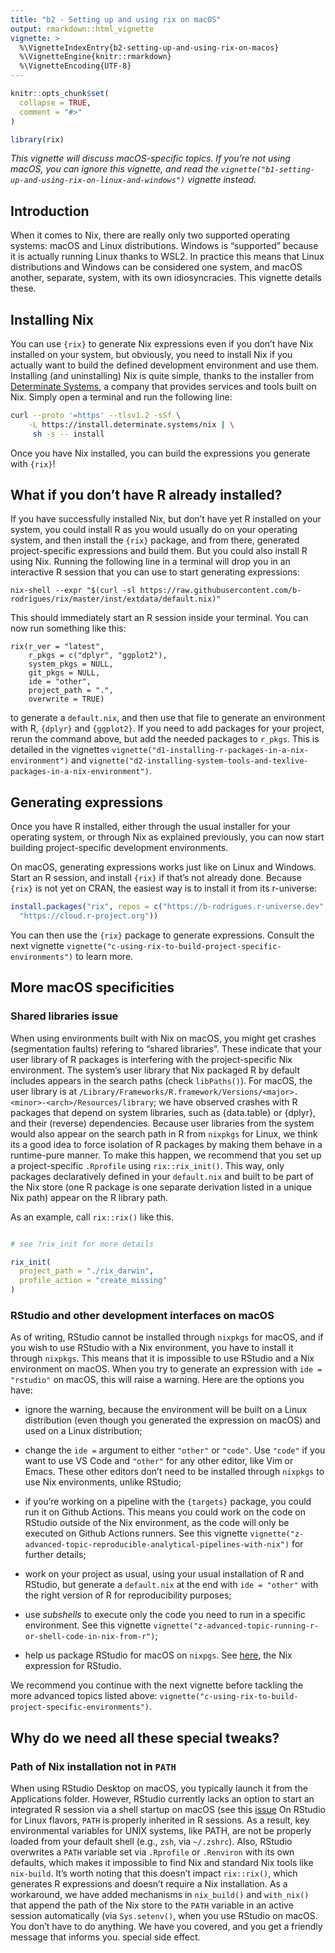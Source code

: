 ```yaml
---
title: "b2 - Setting up and using rix on macOS"
output: rmarkdown::html_vignette
vignette: >
  %\VignetteIndexEntry{b2-setting-up-and-using-rix-on-macos}
  %\VignetteEngine{knitr::rmarkdown}
  %\VignetteEncoding{UTF-8}
---
```


```r
knitr::opts_chunk$set(
  collapse = TRUE,
  comment = "#>"
)
```

```r
library(rix)
```

<!-- WARNING - This vignette is generated by {fusen} from dev/b2-macos.Rmd: do not edit by hand -->

*This vignette will discuss macOS-specific topics. If you're not using macOS, 
you can ignore this vignette, and read the 
`vignette("b1-setting-up-and-using-rix-on-linux-and-windows")`
vignette instead.*


## Introduction

When it comes to Nix, there are really only two supported operating systems: 
macOS and Linux distributions. Windows is "supported" because it is actually
running Linux thanks to WSL2. In practice this means that Linux distributions
and Windows can be considered one system, and macOS another, separate, system,
with its own idiosyncracies. This vignette details these.


## Installing Nix

You can use `{rix}` to generate Nix expressions even if you don't have Nix
installed on your system, but obviously, you need to install Nix if you actually
want to build the defined development environment and use them. Installing (and
uninstalling) Nix is quite simple, thanks to the installer from
[Determinate Systems](https://determinate.systems/posts/determinate-nix-installer),
a company that provides services and tools built on Nix. Simply open a terminal
and run the following line:


```sh
curl --proto '=https' --tlsv1.2 -sSf \
    -L https://install.determinate.systems/nix | \
     sh -s -- install
```

Once you have Nix installed, you can build the expressions you generate with
`{rix}`!


## What if you don't have R already installed?

If you have successfully installed Nix, but don't have yet R installed on your
system, you could install R as you would usually do on your operating system,
and then install the `{rix}` package, and from there, generated project-specific
expressions and build them. But you could also install R using Nix. Running the
following line in a terminal will drop you in an interactive R session that you
can use to start generating expressions:

```
nix-shell --expr "$(curl -sl https://raw.githubusercontent.com/b-rodrigues/rix/master/inst/extdata/default.nix)"
```

This should immediately start an R session inside your terminal. You can now run
something like this:

```
rix(r_ver = "latest",
    r_pkgs = c("dplyr", "ggplot2"),
    system_pkgs = NULL,
    git_pkgs = NULL,
    ide = "other",
    project_path = ".",
    overwrite = TRUE)
```

to generate a `default.nix`, and then use that file to generate an environment
with R, `{dplyr}` and `{ggplot2}`. If you need to add packages for your project,
rerun the command above, but add the needed packages to `r_pkgs`. This is
detailed in the vignettes
`vignette("d1-installing-r-packages-in-a-nix-environment")` and
`vignette("d2-installing-system-tools-and-texlive-packages-in-a-nix-environment")`.


## Generating expressions

Once you have R installed, either through the usual installer for your operating
system, or through Nix as explained previously, you can now start building
project-specific development environments.

On macOS, generating expressions works just like on Linux and Windows. Start an
R session, and install `{rix}` if that's not already done. Because `{rix}` is
not yet on CRAN, the easiest way is to install it from its r-universe:


```r
install.packages("rix", repos = c("https://b-rodrigues.r-universe.dev",
  "https://cloud.r-project.org"))
```

You can then use the `{rix}` package to generate expressions. Consult the
next vignette `vignette("c-using-rix-to-build-project-specific-environments")`
to learn more.


## More macOS specificities

### Shared libraries issue

When using environments built with Nix on macOS, you might get crashes 
(segmentation faults) refering to "shared libraries". These indicate that your
user library of R packages is interfering with the project-specific Nix
environment. The system's user library that Nix packaged R by default includes 
appears in the search paths (check `libPaths()`). For macOS, the user library is
at
`/Library/Frameworks/R.framework/Versions/<major>.<minor>-<arch>/Resources/library`;
we have observed crashes with R packages that depend on system libraries, such
as {data.table} or {dplyr}, and their (reverse) dependencies. Because user
libraries from the system would also appear on the search path in R from 
`nixpkgs` for Linux, we think its a good idea to force isolation of R packages
by making them behave in a runtime-pure manner. To make this happen, we
recommend that you set up a project-specific `.Rprofile` using 
`rix::rix_init()`. This way, only packages declaratively defined in your
`default.nix` and built to be part of the Nix store (one R package is one
separate derivation listed in a unique Nix path) appear on the R library path.

As an example, call `rix::rix()` like this.

``` r

# see ?rix_init for more details

rix_init(
  project_path = "./rix_darwin",
  profile_action = "create_missing"
)
```


### RStudio and other development interfaces on macOS

As of writing, RStudio cannot be installed through `nixpkgs` for macOS, and if
you wish to use RStudio with a Nix environment, you have to install it through
`nixpkgs`. This means that it is impossible to use RStudio and a Nix environment
on macOS. When you try to generate an expression with `ide =
"rstudio"` on macOS, this will raise a warning. Here are the options you have:

- ignore the warning, because the environment will be built on a Linux
  distribution (even though you generated the expression on macOS) and used on a
  Linux distribution;
- change the `ide =` argument to either `"other"` or `"code"`. Use `"code"` if
  you want to use VS Code and `"other"` for any other editor, like Vim or Emacs.
  These other editors don't need to be installed through `nixpkgs` to use Nix 
  environments, unlike RStudio;
- if you're working on a pipeline with the `{targets}` package, you could run it
  on Github Actions. This means you could work on the code on RStudio outside
  of the Nix environment, as the code will only be executed on Github Actions 
  runners. See this vignette 
  `vignette("z-advanced-topic-reproducible-analytical-pipelines-with-nix")` for
  further details;
- work on your project as usual, using your usual installation of R and RStudio,
  but generate a `default.nix` at the end with `ide = "other"` with the right
  version of R for reproducibility purposes;
- use *subshells* to execute only the code you need to run in a specific
  environment. See this vignette 
  `vignette("z-advanced-topic-running-r-or-shell-code-in-nix-from-r")`;

- help us package RStudio for macOS on `nixpgs`. See
  [here](https://github.com/NixOS/nixpkgs/blob/master/pkgs/applications/editors/rstudio/default.nix),
  the Nix expression for RStudio.
  
We recommend you continue with the next vignette before tackling the more 
advanced topics listed above: `vignette("c-using-rix-to-build-project-specific-environments")`.


## Why do we need all these special tweaks?

### Path of Nix installation not in `PATH`

When using RStudio Desktop on macOS, you typically launch it from the
Applications folder. However, RStudio currently lacks an option to start an
integrated R session via a shell startup on macOS (see this 
[issue](https://github.com/rstudio/rstudio/issues/13341)
On RStudio for Linux flavors, `PATH` is properly inherited
in R sessions. As a result, key environmental variables for UNIX systems, 
like PATH, are not be properly loaded from your default shell 
(e.g., `zsh`, via `~/.zshrc`). Also, RStudio overwrites a `PATH` variable set
via `.Rprofile` or `.Renviron` with its own defaults, which makes it impossible
to find Nix and standard Nix tools like `nix-build`. It's worth noting that this
doesn't impact `rix::rix()`, which generates R expressions and doesn't require 
a Nix installation. As a workaround, we have added mechanisms in `nix_build()`
and `with_nix()` that append the path of the Nix store to the `PATH` variable in
an active session automatically (via `Sys.setenv()`, when you use RStudio on
macOS. You don't have to do anything. We have you covered, and you get a
friendly message that informs you.
special side effect.

